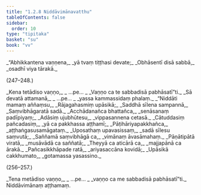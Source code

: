 ```yaml
---
title: "1.2.8 Niddāvimānavatthu"
tableOfContents: false
sidebar:
  order: 10
type: "tipitaka"
basket: "su"
book: "vv"
---
```



<DynamicBreadcrumb />

<Division number="246" book="vv">

<Paragraph number="271" type="verses" book="vv">
_“Abhikkantena vaṇṇena,_  
_yā tvaṃ tiṭṭhasi devate;_  
_Obhāsentī disā sabbā,_  
_osadhī viya tārakā._  


(247–248.)
</Paragraph>

<Paragraph number="272" type="verses" book="vv">
_Kena tetādiso vaṇṇo,_  
_ …pe… _  
_Vaṇṇo ca te sabbadisā pabhāsatī”ti._  

</Paragraph>

</Division>
<Division number="249" book="vv">

<Paragraph number="273" type="verses" book="vv">
_Sā devatā attamanā,_  
_ …pe… _  
_yassa kammassidaṃ phalaṃ._  

</Paragraph>

</Division>
<Division number="250" book="vv">

<Paragraph number="274" type="verses" book="vv">
_“Niddāti mamaṃ aññaṃsu,_  
_Rājagahasmiṃ upāsikā;_  
_Saddhā sīlena sampannā,_  
_Saṃvibhāgaratā sadā._  

</Paragraph>

</Division>
<Division number="251" book="vv">

<Paragraph number="275" type="verses" book="vv">
_Acchādanañca bhattañca,_  
_senāsanaṃ padīpiyaṃ;_  
_Adāsiṃ ujubhūtesu,_  
_vippasannena cetasā._  

</Paragraph>

</Division>
<Division number="252" book="vv">

<Paragraph number="276" type="verses" book="vv">
_Cātuddasiṃ pañcadasiṃ,_  
_yā ca pakkhassa aṭṭhamī;_  
_Pāṭihāriyapakkhañca,_  
_aṭṭhaṅgasusamāgataṃ._  

</Paragraph>

</Division>
<Division number="253" book="vv">

<Paragraph number="277" type="verses" book="vv">
_Uposathaṃ upavasissaṃ,_  
_sadā sīlesu saṃvutā;_  
_Saññamā saṃvibhāgā ca,_  
_vimānaṃ āvasāmahaṃ._  

</Paragraph>

</Division>
<Division number="254" book="vv">

<Paragraph number="278" type="verses" book="vv">
_Pāṇātipātā viratā,_  
_musāvādā ca saññatā;_  
_Theyyā ca aticārā ca,_  
_majjapānā ca ārakā._  

</Paragraph>

</Division>
<Division number="255" book="vv">

<Paragraph number="279" type="verses" book="vv">
_Pañcasikkhāpade ratā,_  
_ariyasaccāna kovidā;_  
_Upāsikā cakkhumato,_  
_gotamassa yasassino._  


(256–257.)
</Paragraph>

<Paragraph number="280" type="verses" book="vv">
_Tena metādiso vaṇṇo,_  
_ …pe… _  
_vaṇṇo ca me sabbadisā pabhāsatī”ti._  


</Paragraph>
</Division>

<Paragraph number="281" type="center" book="vv">
Niddāvimānaṃ aṭṭhamaṃ.
</Paragraph>